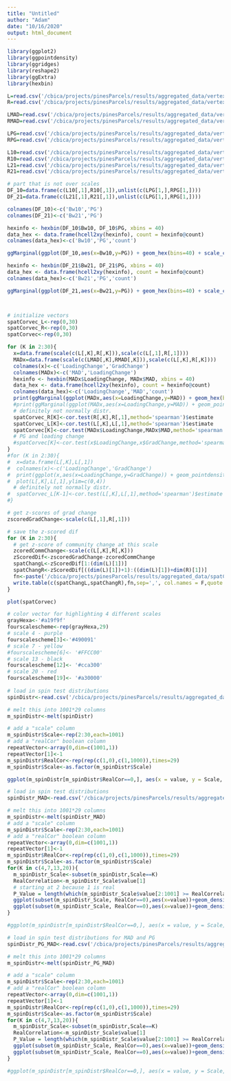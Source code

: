```yaml
---
title: "Untitled"
author: "Adam"
date: "10/16/2020"
output: html_document
---
```


```r
library(ggplot2)
library(ggpointdensity)
library(ggridges)
library(reshape2)
library(ggExtra)
library(hexbin)

L=read.csv('/cbica/projects/pinesParcels/results/aggregated_data/vertexWiseChange_LH.csv')
R=read.csv('/cbica/projects/pinesParcels/results/aggregated_data/vertexWiseChange_RH.csv')

LMAD=read.csv('/cbica/projects/pinesParcels/results/aggregated_data/vertexWiseMAD_LH.csv')
RMAD=read.csv('/cbica/projects/pinesParcels/results/aggregated_data/vertexWiseMAD_RH.csv')

LPG=read.csv('/cbica/projects/pinesParcels/results/aggregated_data/vertexWisePG_LH.csv')
RPG=read.csv('/cbica/projects/pinesParcels/results/aggregated_data/vertexWisePG_RH.csv')

L10=read.csv('/cbica/projects/pinesParcels/results/aggregated_data/vertexWise_10_LH.csv')
R10=read.csv('/cbica/projects/pinesParcels/results/aggregated_data/vertexWise_10_RH.csv')
L21=read.csv('/cbica/projects/pinesParcels/results/aggregated_data/vertexWise_21_LH.csv')
R21=read.csv('/cbica/projects/pinesParcels/results/aggregated_data/vertexWise_21_RH.csv')

# part that is not over scales
DF_10=data.frame(c(L10[,1],R10[,1]),unlist(c(LPG[1,],RPG[1,])))
DF_21=data.frame(c(L21[,1],R21[,1]),unlist(c(LPG[1,],RPG[1,])))

colnames(DF_10)<-c('Bw10','PG')
colnames(DF_21)<-c('Bw21','PG')

hexinfo <- hexbin(DF_10$Bw10, DF_10$PG, xbins = 40)
data_hex <- data.frame(hcell2xy(hexinfo), count = hexinfo@count)
colnames(data_hex)<-c('Bw10','PG','count')

ggMarginal(ggplot(DF_10,aes(x=Bw10,y=PG)) + geom_hex(bins=40) + scale_color_viridis_c(option='inferno')+geom_point(alpha=0)+geom_smooth(method='lm',color='gray')+theme_classic()+theme(legend.position = "bottom")+ylim(c(-6.6,7))+xlim(c(-.047,0.027))+ggtitle('Bw@10'))

hexinfo <- hexbin(DF_21$Bw21, DF_21$PG, xbins = 40)
data_hex <- data.frame(hcell2xy(hexinfo), count = hexinfo@count)
colnames(data_hex)<-c('Bw21','PG','count')

ggMarginal(ggplot(DF_21,aes(x=Bw21,y=PG)) + geom_hex(bins=40) + scale_color_viridis_c(option='inferno')+geom_point(alpha=0)+geom_smooth(method='lm',color='gray')+theme_classic()+theme(legend.position = "bottom")+ylim(c(-6.6,7))+xlim(c(-.047,0.027))+ggtitle('Bw@21'))



# initialize vectors
spatCorvec_L<-rep(0,30)
spatCorvec_R<-rep(0,30)
spatCorvec<-rep(0,30)

for (K in 2:30){
  x=data.frame(scale(c(L[,K],R[,K])),scale(c(L[,1],R[,1])))
  MADx=data.frame(scale(c(LMAD[,K],RMAD[,K])),scale(c(L[,K],R[,K])))
  colnames(x)<-c('LoadingChange','GradChange')
  colnames(MADx)<-c('MAD','LoadingChange')
  hexinfo <- hexbin(MADx$LoadingChange, MADx$MAD, xbins = 40)
  data_hex <- data.frame(hcell2xy(hexinfo), count = hexinfo@count)
  colnames(data_hex)<-c('LoadingChange','MAD','count')
  print(ggMarginal(ggplot(MADx,aes(x=LoadingChange,y=MAD)) + geom_hex(bins=30) + scale_color_viridis_c(option='inferno')+ggtitle(paste(K))+geom_point(alpha=0)+geom_smooth(method='lm',color='gray')+theme_classic()+theme(legend.position = "bottom")),type="density")
  #print(ggMarginal(ggplot(MADx,aes(x=LoadingChange,y=MAD)) + geom_pointdensity(adjust=1) + scale_color_viridis_c(option='inferno')+ggtitle(paste(K))+geom_smooth(method='lm',color='gray')+theme_classic()+theme(legend.position = "bottom")),type="density")
  # definitely not normally distr.
  spatCorvec_R[K]<-cor.test(R[,K],R[,1],method='spearman')$estimate
  spatCorvec_L[K]<-cor.test(L[,K],L[,1],method='spearman')$estimate
  spatCorvec[K]<-cor.test(MADx$LoadingChange,MADx$MAD,method='spearman')$estimate
  # PG and loading change
  #spatCorvec[K]<-cor.test(x$LoadingChange,x$GradChange,method='spearman')$estimate
}
#for (K in 2:30){
#  x=data.frame(L[,K],L[,1])
#  colnames(x)<-c('LoadingChange','GradChange')
#  print(ggplot(x,aes(x=LoadingChange,y=GradChange)) + geom_pointdensity(adjust=.001) + scale_color_viridis_c())
#  plot(L[,K],L[,1],ylim=c(0,4))
  # definitely not normally distr.
#  spatCorvec_L[K-1]<-cor.test(L[,K],L[,1],method='spearman')$estimate
#}

# get z-scores of grad change
zscoredGradChange<-scale(c(L[,1],R[,1]))

# save the z-scored dif
for (K in 2:30){
  # get z-score of community change at this scale
  zcoredCommChange<-scale(c(L[,K],R[,K]))
  zScoredDif<-zscoredGradChange-zcoredCommChange
  spatChangL<-zScoredDif[1:(dim(L)[1])]
  spatChangR<-zScoredDif[((dim(L)[1])+1):((dim(L)[1])+dim(R)[1])]
  fn<-paste('/cbica/projects/pinesParcels/results/aggregated_data/spatChangeZDif_K_',K,'.csv',sep='')
  write.table(c(spatChangL,spatChangR),fn,sep=',', col.names = F,quote = F,row.names=F)
}

plot(spatCorvec)
```

```r
# color vector for highlighting 4 different scales
grayHexa<-'#a19f9f'
fourscalescheme<-rep(grayHexa,29)
# scale 4 - purple
fourscalescheme[3]<-'#490091'
# scale 7 - yellow
#fourscalescheme[6]<- '#FFCC00'
# scale 13 - black
fourscalescheme[12]<- '#cca300' 
# scale 20 - red
fourscalescheme[19]<- '#a30000'
  
# load in spin test distributions
spinDistr<-read.csv('/cbica/projects/pinesParcels/results/aggregated_data/SpinTestDistrs.csv')

# melt this into 1001*29 columns 
m_spinDistr<-melt(spinDistr)

# add a "scale" column
m_spinDistr$Scale<-rep(2:30,each=1001)
# add a "realCor" boolean column
repeatVector<-array(0,dim=c(1001,1))
repeatVector[1]<-1
m_spinDistr$RealCor<-rep(rep(c(1,0),c(1,1000)),times=29)
m_spinDistr$Scale<-as.factor(m_spinDistr$Scale)

ggplot(m_spinDistr[m_spinDistr$RealCor==0,], aes(x = value, y = Scale, group = Scale))+xlab(expression(rho)) + geom_jitter(size = 0.75,alpha=.25) +geom_point(data=m_spinDistr[m_spinDistr$RealCor==1,],aes(x=value,y=Scale),size=3)+scale_fill_manual(values=fourscalescheme)+theme_minimal(base_size = 17)+coord_flip()+theme(legend.position = "none")+xlim(c(-.285,.85))+ylab('# of Communities') +ggtitle('Func Transitions: Group atlas at K correlations with PG1')

# load in spin test distributions
spinDistr_MAD<-read.csv('/cbica/projects/pinesParcels/results/aggregated_data/SpinTestDistrs_MAD.csv')

# melt this into 1001*29 columns 
m_spinDistr<-melt(spinDistr_MAD)
# add a "scale" column
m_spinDistr$Scale<-rep(2:30,each=1001)
# add a "realCor" boolean column
repeatVector<-array(0,dim=c(1001,1))
repeatVector[1]<-1
m_spinDistr$RealCor<-rep(rep(c(1,0),c(1,1000)),times=29)
m_spinDistr$Scale<-as.factor(m_spinDistr$Scale)
for(K in c(4,7,13,20)){
  m_spinDistr_Scale<-subset(m_spinDistr,Scale==K)
  RealCorrelation<-m_spinDistr_Scale$value[1]
  # starting at 2 because 1 is real
  P_Value = length(which(m_spinDistr_Scale$value[2:1001] >= RealCorrelation)) / 1000;
  ggplot(subset(m_spinDistr_Scale, RealCor==0),aes(x=value))+geom_density()+geom_vline(xintercept = RealCorrelation,linetype="dashed")+theme_classic(base_size=40)+ylab('')+xlab(expression(rho))+guides(y="none")
  ggplot(subset(m_spinDistr_Scale, RealCor==0),aes(x=value))+geom_density(linetype='dashed',size=1.5)+geom_vline(xintercept =  RealCorrelation,size=2,color='#BC3754')+theme_classic(base_size=40)+ylab('')+xlab(expression(rho))+guides(y="none")
}

#ggplot(m_spinDistr[m_spinDistr$RealCor==0,], aes(x = value, y = Scale, group = Scale))+xlab(expression(rho)) + geom_jitter(size = 0.75,alpha=.25) +geom_point(data=m_spinDistr[m_spinDistr$RealCor==1,],aes(x=value,y=Scale),size=3)+scale_fill_manual(values=fourscalescheme)+theme_minimal(base_size = 17)+coord_flip()+theme(legend.position = "none")+xlim(c(-.35,.85))+ylab('# of Communities')+ggtitle('Func Transitions: Group atlas at K correlations with MAD at K')

# load in spin test distributions for MAD and PG
spinDistr_PG_MAD<-read.csv('/cbica/projects/pinesParcels/results/aggregated_data/SpinTestDistrs_MAD_PG1.csv')

# melt this into 1001*29 columns 
m_spinDistr<-melt(spinDistr_PG_MAD)

# add a "scale" column
m_spinDistr$Scale<-rep(2:30,each=1001)
# add a "realCor" boolean column
repeatVector<-array(0,dim=c(1001,1))
repeatVector[1]<-1
m_spinDistr$RealCor<-rep(rep(c(1,0),c(1,1000)),times=29)
m_spinDistr$Scale<-as.factor(m_spinDistr$Scale)
for(K in c(4,7,13,20)){
  m_spinDistr_Scale<-subset(m_spinDistr,Scale==K)
  RealCorrelation<-m_spinDistr_Scale$value[1]
  P_Value = length(which(m_spinDistr_Scale$value[2:1001] >= RealCorrelation)) / 1000;
  ggplot(subset(m_spinDistr_Scale, RealCor==0),aes(x=value))+geom_density()+geom_point(data = m_spinDistr_Scale[1,],aes(y=0),size=7,color='#BC3754')+theme_classic(base_size=40)+ylab('')+xlab(expression(rho))+guides(y="none")
  ggplot(subset(m_spinDistr_Scale, RealCor==0),aes(x=value))+geom_density(linetype='dashed',size=1.5)+geom_vline(xintercept =  RealCorrelation,size=2,color='#BC3754')+theme_classic(base_size=40)+ylab('')+xlab(expression(rho))+guides(y="none")
}

#ggplot(m_spinDistr[m_spinDistr$RealCor==0,], aes(x = value, y = Scale, group = Scale))+xlab(expression(rho)) + geom_jitter(size = 0.75,alpha=.25) +geom_point(data=m_spinDistr[m_spinDistr$RealCor==1,],aes(x=value,y=Scale),size=3)+scale_fill_manual(values=fourscalescheme)+theme_minimal(base_size = 17)+coord_flip()+theme(legend.position = "none")+xlim(c(-.35,.85))+ylab('# of Communities')+ggtitle('Func Transitions: PG1 correlations with MAD at K')
```